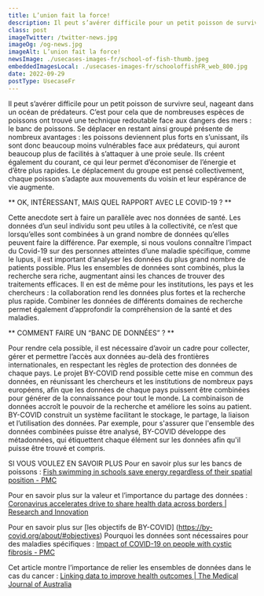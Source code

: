 ```yaml
---
title: L’union fait la force!
description: Il peut s’avérer difficile pour un petit poisson de survivre seul, nageant dans un océan de prédateurs.C’est pour cela que de nombreuses espèces de poissons ont trouvé une technique redoutable face aux dangers des mers - le banc de poissons.
class: post
imageTwitter: /twitter-news.jpg
imageOg: /og-news.jpg
imageAlt: L’union fait la force!
newsImage: ./usecases-images-fr/school-of-fish-thumb.jpeg
embeddedImagesLocal: ./usecases-images-fr/schooloffishFR_web_800.jpg
date: 2022-09-29
postType: UsecaseFr
---
```



Il peut s’avérer difficile pour un petit poisson de survivre seul, nageant dans un océan de prédateurs. C’est pour cela que de nombreuses espèces de poissons ont trouvé une technique redoutable face aux dangers des mers : le banc de poissons. Se déplacer en restant ainsi groupé présente de nombreux avantages : les poissons deviennent plus forts en s’unissant, ils sont donc beaucoup moins vulnérables face aux prédateurs, qui auront beaucoup plus de facilités à s’attaquer à une proie seule. Ils créent également du courant, ce qui leur permet d’économiser de l’énergie et d’être plus rapides. Le déplacement du groupe est pensé collectivement, chaque poisson s’adapte aux mouvements du voisin et leur espérance de vie augmente.

** OK, INTÉRESSANT, MAIS QUEL RAPPORT AVEC LE COVID-19 ? **

Cette anecdote sert à faire un parallèle avec nos données de santé. Les données d’un seul individu sont peu utiles à la collectivité, ce n’est que lorsqu’elles sont combinées à un grand nombre de données qu’elles peuvent faire la différence. Par exemple, si nous voulons connaître l’impact du Covid-19 sur des personnes atteintes d’une maladie spécifique, comme le lupus, il est important d’analyser les données du plus grand nombre de patients possible. Plus les ensembles de données sont combinés, plus la recherche sera riche, augmentant ainsi les chances de trouver des traitements efficaces. Il en est de même pour les institutions, les pays et les chercheurs : la collaboration rend les données plus fortes et la recherche plus rapide. Combiner les données de différents domaines de recherche permet également d’approfondir la compréhension de la santé et des maladies. 

** COMMENT FAIRE UN “BANC DE DONNÉES” ? ** 

Pour rendre cela possible, il est nécessaire d’avoir un cadre pour collecter, gérer et permettre l’accès aux données au-delà des frontières internationales, en respectant les règles de protection des données de chaque pays. Le projet BY-COVID rend possible cette mise en commun des données, en réunissant les chercheurs et les institutions de nombreux pays européens, afin que les données de chaque pays puissent être combinées pour générer de la connaissance pour tout le monde. La combinaison de données accroît le pouvoir de la recherche et améliore les soins au patient. BY-COVID construit un système facilitant le stockage, le partage, la liaison et l’utilisation des données. Par exemple, pour s'assurer que l'ensemble des données combinées puisse être analysé, BY-COVID développe des métadonnées, qui étiquettent chaque élément sur les données afin qu'il puisse être trouvé et compris. 

SI VOUS VOULEZ EN SAVOIR PLUS
Pour en savoir plus sur les bancs de poissons : [Fish swimming in schools save energy regardless of their spatial position - PMC ](https://www.ncbi.nlm.nih.gov/pmc/articles/PMC4293471/) 

Pour en savoir plus sur la valeur et l’importance du partage des données : [Coronavirus accelerates drive to share health data across borders | Research and Innovation](https://ec.europa.eu/research-and-innovation/en/horizon-magazine/coronavirus-accelerates-drive-share-health-data-across-borders)

Pour en savoir plus sur [les objectifs de BY-COVID] (https://by-covid.org/about/#objectives)
Pourquoi les données sont nécessaires pour des maladies spécifiques : [Impact of COVID-19 on people with cystic fibrosis - PMC](https://www.ncbi.nlm.nih.gov/pmc/articles/PMC7159857/) 

Cet article montre l’importance de relier les ensembles de données dans le cas du cancer : [Linking data to improve health outcomes | The Medical Journal of Australia ](https://www.mja.com.au/journal/2014/200/7/linking-data-improve-health-outcomes)

